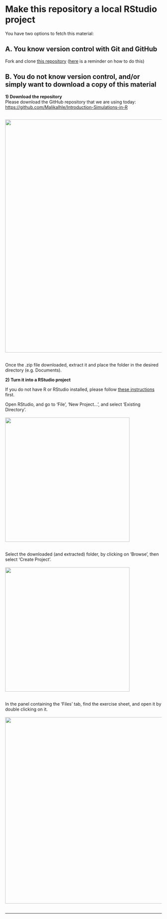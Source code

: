 # Make this repository a local RStudio project

You have two options to fetch this material:

## A. You know version control with Git and GitHub
Fork and clone [this repository](https://github.com/MalikaIhle/Introduction-Simulations-in-R) ([here](https://malikaihle.github.io/Collaborative-RStudio-GitHub/) is a reminder on how to do this)

## B. You do not know version control, and/or simply want to download a copy of this material

**1) Download the repository**  
Please download the GitHub repository that we are using today: <a href="https://github.com/MalikaIhle/Introduction-Simulations-in-R" target="_blank">https://github.com/MalikaIhle/Introduction-Simulations-in-R</a>

<br/>
<img src="../assets/download.PNG" width="750">  
<br/>

Once the .zip file downloaded, extract it and place the folder in the desired directory (e.g. Documents).  

**2) Turn it into a RStudio project**  

If you do not have R or RStudio installed, please follow [these instructions](https://lmu-osc.github.io/Introduction-RStudio-Git-GitHub/installing_software.html) first.  

Open RStudio, and go to 'File', 'New Project...', and select 'Existing Directory'.  
<br/>
<img src="../assets/existing-directory.PNG" width="400">  
<br/>

Select the downloaded (and extracted) folder, by clicking on 'Browse', then select 'Create Project'.   
<br/>
<img src="../assets/find-directory.PNG" width="400">  
<br/>

In the panel containing the 'Files' tab, find the exercise sheet, and open it by double clicking on it.  
<br/>
<img src="../assets/files-list.PNG" width="600">  
<br/>

 ***

